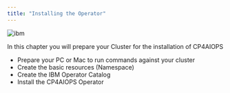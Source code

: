 ```yaml
---
title: "Installing the Operator"
---
```



![ibm](./../images/ibm/connections.gif)

In this chapter you will prepare your Cluster for the installation of CP4AIOPS

* Prepare your PC or Mac to run commands against your cluster
* Create the basic resources (Namespace)
* Create the IBM Operator Catalog
* Install the CP4AIOPS Operator
